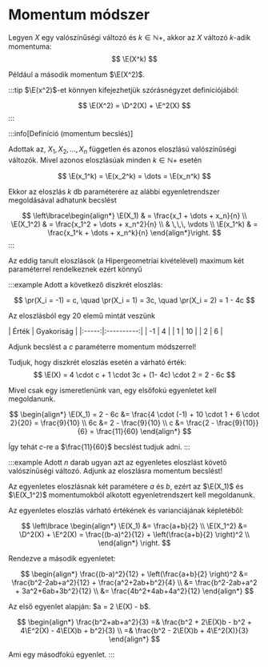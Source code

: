# Momentum módszer

Legyen $X$ egy valószínűségi változó és $k \in \mathbb{N}+$, akkor az $X$ változó $k$-adik momentuma:
$$
\E(X^k)
$$

Például a második momentum $\E(X^2)$.

:::tip
$\E(x^2)$-et könnyen kifejezhetjük szórásnégyzet definíciójából:

$$
\E(X^2) = \D^2(X) + \E^2(X)
$$
:::

:::info[Definíció (momentum becslés)]

Adottak az, $X_1, X_2, \dots, X_n$ független és azonos eloszlású valószínűségi változók. Mivel azonos eloszlásúak minden
$k \in \mathbb{N}+$ esetén

$$
\E(x_1^k) = \E(x_2^k) = \dots = \E(x_n^k)
$$

Ekkor az eloszlás $k$ db paraméterére az alábbi egyenletrendszer megoldásával adhatunk becslést

$$
\left\lbrace\begin{align*}
\E(X_1) & = \frac{x_1 + \dots + x_n}{n} \\
\E(X_1^2) & = \frac{x_1^2 + \dots + x_n^2}{n} \\
& \,\,\, \vdots \\
\E(x_1^k) & = \frac{x_1^k + \dots + x_n^k}{n}
\end{align*}\right.
$$
:::

Az eddig tanult eloszlások (a Hipergeometriai kivételével) maximum két paraméterrel rendelkeznek ezért könnyű

:::example
Adott a következő diszkrét eloszlás:

$$
\pr(X_i = -1) = c, \quad \pr(X_i = 1) = 3c, \quad \pr(X_i = 2) = 1 - 4c
$$

Az eloszlásból egy 20 elemű mintát veszünk

<div className="show-table">
    | Érték | Gyakoriság |
    |:-----:|:----------:|
    | -1    | 4          |
    | 1     | 10         |
    | 2     | 6          |
</div>

Adjunk becslést a $c$ paraméterre momentum módszerrel!

Tudjuk, hogy diszkrét eloszlás esetén a várható érték:
$$
\E(X) = 4 \cdot c + 1 \cdot 3c + (1- 4c) \cdot 2 = 2 - 6c
$$

Mivel csak egy ismeretlenünk van, egy elsőfokú egyenletet kell megoldanunk.

$$
\begin{align*}
\E(X_1) = 2 - 6c &= \frac{4 \cdot (-1) + 10 \cdot 1 + 6 \cdot 2}{20} = \frac{9}{10} \\
6c &= 2 - \frac{9}{10} \\
c &= \frac{2 - \frac{9}{10}}{6} = \frac{11}{60}
\end{align*}
$$

Így tehát $c$-re a $\frac{11}{60}$ becslést tudjuk adni.
:::


:::example
Adott $n$ darab ugyan azt az egyenletes eloszlást követő valószínűségi változó. Adjunk az eloszlásra momentum becslést!

Az egyenletes eloszlásnak két paramétere $a$ és $b$, ezért az $\E(X_1)$ és $\E(X_1^2)$ momentumokból alkotott
egyenletrendszert kell megoldanunk.

Az egyenletes eloszlás várható értékének és varianciájának képletéből:

$$
\left\lbrace \begin{align*}
\E(X_1) &= \frac{a+b}{2}  \\
\E(X_1^2) &= \D^2(X) + \E^2(X) = \frac{(b-a)^2}{12} + \left(\frac{a+b}{2} \right)^2 \\
\end{align*} \right.
$$

Rendezve a második egyenletet:

$$
\begin{align*}
\frac{(b-a)^2}{12} + \left(\frac{a+b}{2} \right)^2
&= \frac{b^2-2ab+a^2}{12} + \frac{a^2+2ab+b^2}{4} \\
&= \frac{b^2-2ab+a^2 + 3a^2+6ab+3b^2}{12} \\
&= \frac{4b^2+4ab+4a^2}{12}
\end{align*}
$$

Az első egyenlet alapján: $a = 2 \E(X) - b$.

$$
\begin{align*}
 \frac{b^2+ab+a^2}{3}
=& \frac{b^2 + 2\E(X)b - b^2 + 4\E^2(X) - 4\E(X)b + b^2}{3} \\
=& \frac{b^2 - 2\E(X)b + 4\E^2(X)}{3}
\end{align*}
$$

Ami egy másodfokú egyenlet.
:::
